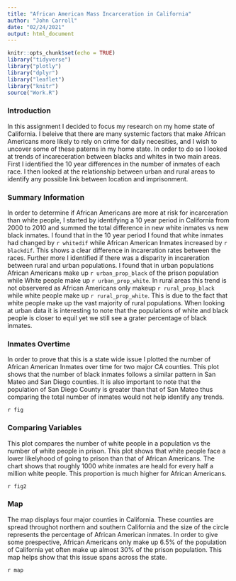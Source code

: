 ```yaml
---
title: "African American Mass Incarceration in California"
author: "John Carroll"
date: "02/24/2021"
output: html_document
---
```


```r
knitr::opts_chunk$set(echo = TRUE)
library("tidyverse")
library("plotly")
library("dplyr")
library("leaflet")
library("knitr")
source("Work.R")
```

### Introduction 

In this assignment I decided to focus my research on my home state of California.  I beleive that there are many systemic factors that make African Americans more likely to rely on crime for daily necesities, and I wish to uncover some of these paterns in my home state.  In order to do so I looked at trends of incareceration between blacks and whites in two main areas.  First I identified the 10 year differences in the number of inmates of each race.  I then looked at the relationship between urban and rural areas to identify any possible link between location and imprisonment.

### Summary Information

In order to determine if African Americans are more at risk for incarceration than white people, I started by identifying a 10 year period in California from 2000 to 2010 and summed the total difference in new white inmates vs new black inmates.  I found that in the 10 year period I found that white inmates had changed by `r whitedif` while African American Inmates increased by `r blackdif`.  This shows a clear difference in incareration rates between the races.  Further more I identified if there was a disparity in incareration between rural and urban populations.  I found that in urban populations African Americans make up `r urban_prop_black` of the prison population while White people make up `r urban_prop_white`.  In rural areas this trend is not observered as African Americans only makeup `r rural_prop_black` while white people make up `r rural_prop_white`.  This is due to the fact that white people make up the vast majority of rural populations.  When looking at urban data it is interesting to note that the populations of white and black people is closer to equil yet we still see a grater percentage of black inmates.

### Inmates Overtime

In order to prove that this is a state wide issue I plotted the number of African American Inmates over time for two major CA counties.  This plot shows that the number of black inmates follows a similar pattern in San Mateo and San Diego counties.  It is also important to note that the population of San Diego County is greater than that of San Mateo thus comparing the total number of inmates would not help identify any trends.

`r fig`

### Comparing Variables

This plot compares the number of white people in a population vs the number of white people in prison.  This plot shows that white people face a lower likelyhood of going to prison than that of African Americans.  The chart shows that roughly 1000 white inmates are heald for every half a million white people.  This proportion is much higher for African Americans.

`r fig2`

### Map 

The map displays four major counties in California.  These counties are spread throughot northern and southern California and the size of the circle represents the percentage of African American inmates.  In order to give some prespective, African Americans only make up 6.5% of the population of California yet often make up almost 30% of the prison population.  This map helps show that this issue spans across the state. 

`r map`